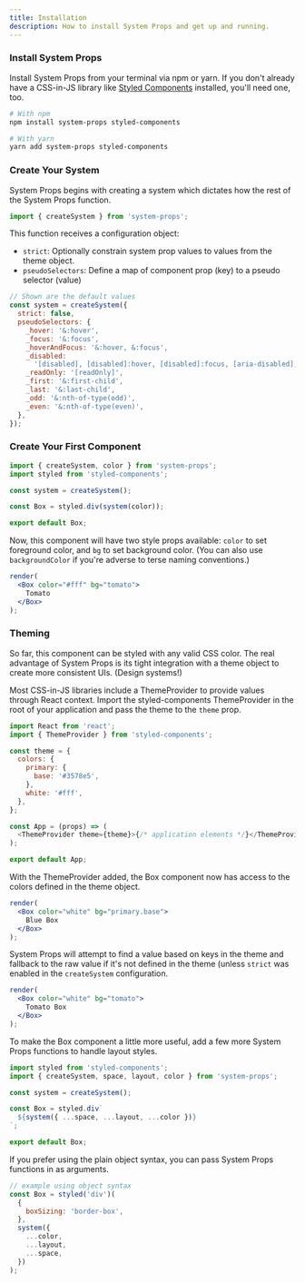 ```yaml
---
title: Installation
description: How to install System Props and get up and running.
---
```


### Install System Props

Install System Props from your terminal via npm or yarn. If you don't already have a CSS-in-JS library like [Styled Components][styled-components] installed, you'll need one, too.

```bash
# With npm
npm install system-props styled-components

# With yarn
yarn add system-props styled-components
```

### Create Your System

System Props begins with creating a system which dictates how the rest of the System Props function.

```js
import { createSystem } from 'system-props';
```

This function receives a configuration object:

- `strict`: Optionally constrain system prop values to values from the theme object.
- `pseudoSelectors`: Define a map of component prop (key) to a pseudo selector (value)

```js
// Shown are the default values
const system = createSystem({
  strict: false,
  pseudoSelectors: {
    _hover: '&:hover',
    _focus: '&:focus',
    _hoverAndFocus: '&:hover, &:focus',
    _disabled:
      '[disabled], [disabled]:hover, [disabled]:focus, [aria-disabled], [aria-disabled]:hover, [aria-disabled]:focus',
    _readOnly: '[readOnly]',
    _first: '&:first-child',
    _last: '&:last-child',
    _odd: '&:nth-of-type(odd)',
    _even: '&:nth-of-type(even)',
  },
});
```

### Create Your First Component

```js
import { createSystem, color } from 'system-props';
import styled from 'styled-components';

const system = createSystem();

const Box = styled.div(system(color));

export default Box;
```

Now, this component will have two style props available: `color` to set foreground color, and `bg` to set background color. (You can also use `backgroundColor` if you're adverse to terse naming conventions.)

```jsx live manual
render(
  <Box color="#fff" bg="tomato">
    Tomato
  </Box>
);
```

### Theming

So far, this component can be styled with any valid CSS color. The real advantage of System Props is its tight integration with a theme object to create more consistent UIs. (Design systems!)

Most CSS-in-JS libraries include a ThemeProvider to provide values through React context. Import the styled-components ThemeProvider in the root of your application and pass the theme to the `theme` prop.

```js
import React from 'react';
import { ThemeProvider } from 'styled-components';

const theme = {
  colors: {
    primary: {
      base: '#3578e5',
    },
    white: '#fff',
  },
};

const App = (props) => (
  <ThemeProvider theme={theme}>{/* application elements */}</ThemeProvider>
);

export default App;
```

With the ThemeProvider added, the Box component now has access to the colors defined in the theme object.

```jsx live manual
render(
  <Box color="white" bg="primary.base">
    Blue Box
  </Box>
);
```

System Props will attempt to find a value based on keys in the theme and fallback to the raw value if it's not defined in the theme (unless `strict` was enabled in the `createSystem` configuration.

```jsx live manual
render(
  <Box color="white" bg="tomato">
    Tomato Box
  </Box>
);
```

To make the Box component a little more useful, add a few more System Props functions to handle layout styles.

```js
import styled from 'styled-components';
import { createSystem, space, layout, color } from 'system-props';

const system = createSystem();

const Box = styled.div`
  ${system({ ...space, ...layout, ...color })}
`;

export default Box;
```

If you prefer using the plain object syntax, you can pass System Props functions in as arguments.

```js
// example using object syntax
const Box = styled('div')(
  {
    boxSizing: 'border-box',
  },
  system({
    ...color,
    ...layout,
    ...space,
  })
);
```

[styled-components]: https://styled-components.com
[emotion]: https://emotion.sh
